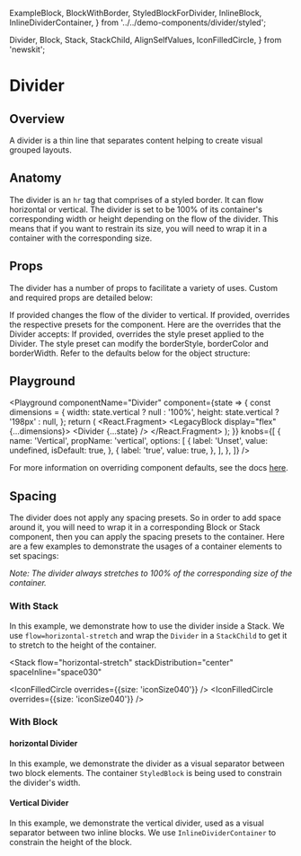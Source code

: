   ExampleBlock,
  BlockWithBorder,
  StyledBlockForDivider,
  InlineBlock,
  InlineDividerContainer,
} from '../../demo-components/divider/styled';

  Divider,
  Block,
  Stack,
  StackChild,
  AlignSelfValues,
  IconFilledCircle,
} from 'newskit';


# Divider

## Overview

A divider is a thin line that separates content helping to create visual grouped layouts.

## Anatomy

The divider is an `hr` tag that comprises of a styled border. It can flow horizontal or vertical.
The divider is set to be 100% of its container's corresponding width or height depending on the flow of the divider.
This means that if you want to restrain its size, you will need to wrap it in a container with the corresponding size.

## Props

The divider has a number of props to facilitate a variety of uses. Custom and required props are detailed below:

<LegacyBlock marginTop="sizing050">
  <Prop name="vertical" type="boolean" default={false}>
    If provided changes the flow of the divider to vertical.
  </Prop>
  <Prop name="overrides" type="object">
    If provided, overrides the respective presets for the component. Here are
    the overrides that the Divider accepts:
    <Prop name="stylePreset" type="MQ<string>">
      If provided, overrides the style preset applied to the Divider. The style
      preset can modify the borderStyle, borderColor and borderWidth.
    </Prop>
    Refer to the defaults below for the object structure:
    <CodeFromDefaultPresets componentName="divider" />
  </Prop>
</LegacyBlock>

## Playground

<Playground
  componentName="Divider"
  component={state => {
    const dimensions = {
      width: state.vertical ? null : '100%',
      height: state.vertical ? '198px' : null,
    };
    return (
      <React.Fragment>
        <LegacyBlock display="flex" {...dimensions}>
          <Divider {...state} />
        </LegacyBlock>
      </React.Fragment>
    );
  }}
  knobs={[
    {
      name: 'Vertical',
      propName: 'vertical',
      options: [
        {
          label: 'Unset',
          value: undefined,
          isDefault: true,
        },
        {
          label: 'true',
          value: true,
        },
      ],
    },
  ]}
/>

For more information on overriding component defaults, see the docs [here](/theming/component-defaults/overview).

## Spacing

The divider does not apply any spacing presets.
So in order to add space around it, you will need to wrap it in a corresponding Block or Stack component,
then you can apply the spacing presets to the container.
Here are a few examples to demonstrate the usages of a container elements to set spacings:

_Note: The divider always stretches to 100% of the corresponding size of the container._

### With Stack

In this example, we demonstrate how to use the divider inside a Stack.  We use `flow=horizontal-stretch` 
and wrap the `Divider` in a `StackChild` to get it to stretch to the height of the container. 

<Stack
  flow="horizontal-stretch"
  stackDistribution="center"
  spaceInline="space030"
>
  <IconFilledCircle overrides={{size: 'iconSize040'}} />
  <StackChild>
    <Divider vertical />
  </StackChild>
  <IconFilledCircle overrides={{size: 'iconSize040'}} />
</Stack>

<CodeFromFile path="examples/divider/divider-vertical-in-stack.tsx" />

### With Block
#### horizontal Divider

In this example, we demonstrate the divider as a visual separator between two block elements. 
The container `StyledBlock` is being used to constrain the divider's width.  

<StyledBlockForDivider>
  <Block spaceStack="space020">
    <IconFilledCircle />
  </Block>
  <Block spaceStack="space020">
    <Divider />
  </Block>
  <Block spaceStack="space020">
    <IconFilledCircle />
  </Block>
</StyledBlockForDivider>

<CodeFromFile path="examples/divider/divider-horizontal-in-block.tsx" />

#### Vertical Divider

In this example, we demonstrate the vertical divider, used as a visual separator between two inline blocks.
We use `InlineDividerContainer` to constrain the height of the block.

<Block>
  <InlineBlock spaceInline="space020">
    <IconFilledCircle overrides={{size: 'sizing090'}} />
  </InlineBlock>
  <InlineDividerContainer spaceInline="space020">
    <Divider vertical />
  </InlineDividerContainer>
  <InlineBlock spaceInline="space020">
    <IconFilledCircle overrides={{size: 'sizing090'}} />
  </InlineBlock>
</Block>

<CodeFromFile path="examples/divider/divider-vertical-in-block.tsx" />

